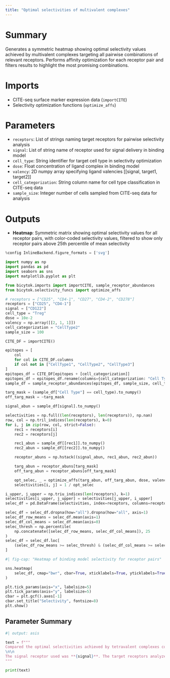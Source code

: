 ```yaml
---
title: "Optimal selectivities of multivalent complexes"
---
```


# Summary
Generates a symmetric heatmap showing optimal selectivity values achieved by multivalent complexes targeting all pairwise combinations of relevant receptors. Performs affinity optimization for each receptor pair and filters results to highlight the most promising combinations.

# Imports
- CITE-seq surface marker expression data (`importCITE`)
- Selectivity optimization functions (`optimize_affs`)

# Parameters
- `receptors`: List of strings naming target receptors for pairwise selectivity analysis
- `signal`: List of string name of receptor used for signal delivery in binding model
- `cell_type`: String identifier for target cell type in selectivity optimization
- `dose`: Float concentration of ligand complex in binding model
- `valency`: 2D numpy array specifying ligand valencies [[signal, target1, target2]]
- `cell_categorization`: String column name for cell type classification in CITE-seq data
- `sample_size`: Integer number of cells sampled from CITE-seq data for analysis

# Outputs
- **Heatmap**: Symmetric matrix showing optimal selectivity values for all receptor pairs, with color-coded selectivity values, filtered to show only receptor pairs above 25th percentile of mean selectivity

```python
%config InlineBackend.figure_formats = ['svg']

import numpy as np
import pandas as pd
import seaborn as sns
import matplotlib.pyplot as plt

from bicytok.imports import importCITE, sample_receptor_abundances
from bicytok.selectivity_funcs import optimize_affs

# receptors = ["CD25", "CD4-1", "CD27", "CD4-2", "CD278"]
receptors = ["CD25", "CD4-1"]
signal = ["CD122"]
cell_type = "Treg"
dose = 10e-2
valency = np.array([[2, 1, 1]])
cell_categorization = "CellType2"
sample_size = 100

CITE_DF = importCITE()

epitopes = [
    col
    for col in CITE_DF.columns
    if col not in ["CellType1", "CellType2", "CellType3"]
]
epitopes_df = CITE_DF[epitopes + [cell_categorization]]
epitopes_df = epitopes_df.rename(columns={cell_categorization: "Cell Type"})
sample_df = sample_receptor_abundances(epitopes_df, sample_size, cell_type)

targ_mask = (sample_df["Cell Type"] == cell_type).to_numpy()
off_targ_mask = ~targ_mask

signal_abun = sample_df[signal].to_numpy()

selectivities = np.full((len(receptors), len(receptors)), np.nan)
row, col = np.tril_indices(len(receptors), k=0)
for i, j in zip(row, col, strict=False):
    rec1 = receptors[i]
    rec2 = receptors[j]

    rec1_abun = sample_df[[rec1]].to_numpy()
    rec2_abun = sample_df[[rec2]].to_numpy()

    receptor_abuns = np.hstack((signal_abun, rec1_abun, rec2_abun))

    targ_abun = receptor_abuns[targ_mask]
    off_targ_abun = receptor_abuns[off_targ_mask]

    opt_selec, _ = optimize_affs(targ_abun, off_targ_abun, dose, valencies=valency)
    selectivities[i, j] = 1 / opt_selec

i_upper, j_upper = np.triu_indices(len(receptors), k=1)
selectivities[i_upper, j_upper] = selectivities[j_upper, i_upper]
selec_df = pd.DataFrame(selectivities, index=receptors, columns=receptors)

selec_df = selec_df.dropna(how="all").dropna(how="all", axis=1)
selec_df_row_means = selec_df.mean(axis=1)
selec_df_col_means = selec_df.mean(axis=0)
selec_thresh = np.percentile(
    np.concatenate([selec_df_row_means, selec_df_col_means]), 25
)
selec_df = selec_df.loc[
    (selec_df_row_means >= selec_thresh) & (selec_df_col_means >= selec_thresh)
]
```

```python
#| fig-cap: "Heatmap of binding model selectivity for receptor pairs"

sns.heatmap(
    selec_df, cmap="bwr", cbar=True, xticklabels=True, yticklabels=True
)

plt.tick_params(axis="x", labelsize=5)
plt.tick_params(axis="y", labelsize=5)
cbar = plt.gcf().axes[-1]
cbar.set_title("Selectivity", fontsize=8)
plt.show()
```

## Parameter Summary
```python
#| output: asis

text = f"""
Compared the optimal selectivities achieved by tetravalent complexes composed of ligands for various relevant receptors in the target cell type **{cell_type}** at doses of **{dose}**. The analysis was performed on **{sample_size}** cells sampled from the CITE-seq dataset.
\n\n
The signal receptor used was **{signal}**. The target receptors analyzed were **{', '.join(receptors)}**. The valencies of each complex were as follows: 2x signal receptor ligand, 1x ligand for each target receptor.
"""

print(text)
```